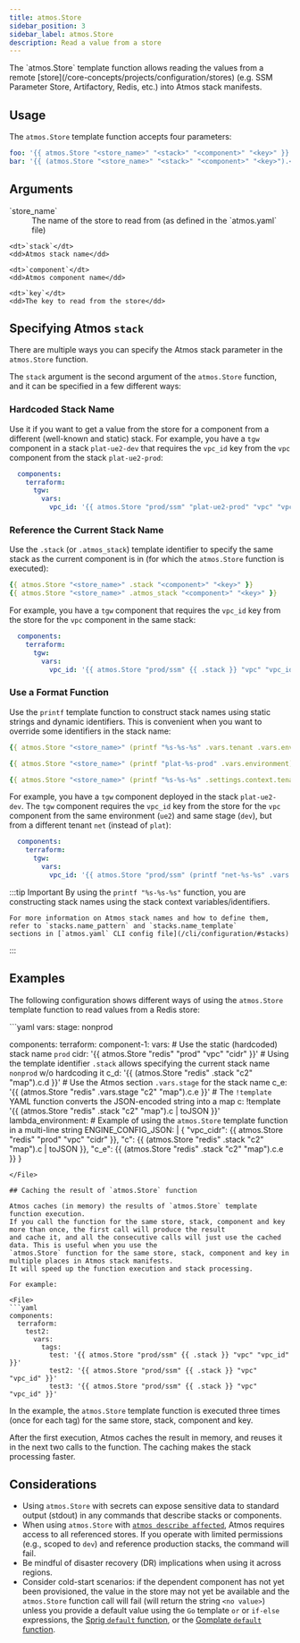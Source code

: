 ```yaml
---
title: atmos.Store
sidebar_position: 3
sidebar_label: atmos.Store
description: Read a value from a store
---
```


<Intro>
The `atmos.Store` template function allows reading the values from a remote [store](/core-concepts/projects/configuration/stores)
(e.g. SSM Parameter Store, Artifactory, Redis, etc.) into Atmos stack manifests.
</Intro>

## Usage

The `atmos.Store` template function accepts four parameters:

```yaml
foo: '{{ atmos.Store "<store_name>" "<stack>" "<component>" "<key>" }}'
bar: '{{ (atmos.Store "<store_name>" "<stack>" "<component>" "<key>").<attribute> }}'
```

## Arguments

<dl>
    <dt>`store_name`</dt>
    <dd>The name of the store to read from (as defined in the `atmos.yaml` file)</dd>

    <dt>`stack`</dt>
    <dd>Atmos stack name</dd>

    <dt>`component`</dt>
    <dd>Atmos component name</dd>

    <dt>`key`</dt>
    <dd>The key to read from the store</dd>
</dl>


## Specifying Atmos `stack`

There are multiple ways you can specify the Atmos stack parameter in the `atmos.Store` function.

The `stack` argument is the second argument of the `atmos.Store` function, and it can be specified in a few different ways:

### Hardcoded Stack Name

Use it if you want to get a value from the store for a component from a different (well-known and static) stack.
For example, you have a `tgw` component in a stack `plat-ue2-dev` that requires the `vpc_id` key from the `vpc` component from the stack `plat-ue2-prod`:

```yaml title="plat-ue2-dev"
  components:
    terraform:
      tgw:
        vars:
          vpc_id: '{{ atmos.Store "prod/ssm" "plat-ue2-prod" "vpc" "vpc_id" }}'
```

### Reference the Current Stack Name

Use the `.stack` (or `.atmos_stack`) template identifier to specify the same stack as the current component is in
(for which the `atmos.Store` function is executed):

```yaml
{{ atmos.Store "<store_name>" .stack "<component>" "<key>" }}
{{ atmos.Store "<store_name>" .atmos_stack "<component>" "<key>" }}
```

For example, you have a `tgw` component that requires the `vpc_id` key from the store for the `vpc` component in the same stack:

```yaml
  components:
    terraform:
      tgw:
        vars:
          vpc_id: '{{ atmos.Store "prod/ssm" {{ .stack }} "vpc" "vpc_id" }}'
```

### Use a Format Function

Use the `printf` template function to construct stack names using static strings and dynamic identifiers.
This is convenient when you want to override some identifiers in the stack name:

```yaml
{{ atmos.Store "<store_name>" (printf "%s-%s-%s" .vars.tenant .vars.environment .vars.stage) <component> <key> }}

{{ atmos.Store "<store_name>" (printf "plat-%s-prod" .vars.environment) <component> <key> }}

{{ atmos.Store "<store_name>" (printf "%s-%s-%s" .settings.context.tenant .settings.context.region .settings.context.account) <component> <key> }}
```

For example, you have a `tgw` component deployed in the stack `plat-ue2-dev`. The `tgw` component requires the
`vpc_id` key from the store for the `vpc` component from the same environment (`ue2`) and same stage (`dev`), but from a different
tenant `net` (instead of `plat`):

```yaml title="plat-ue2-dev"
  components:
    terraform:
      tgw:
        vars:
          vpc_id: '{{ atmos.Store "prod/ssm" (printf "net-%s-%s" .vars.environment .vars.stage) "vpc" "vpc_id" }}'
```

:::tip Important
By using the `printf "%s-%s-%s"` function, you are constructing stack names using the stack context variables/identifiers.

    For more information on Atmos stack names and how to define them, refer to `stacks.name_pattern` and `stacks.name_template`
    sections in [`atmos.yaml` CLI config file](/cli/configuration/#stacks)
:::

## Examples

The following configuration shows different ways of using the `atmos.Store` template function to read values from
a Redis store:

<File>
```yaml
vars:
  stage: nonprod

components:
  terraform:
    component-1:
      vars:
        # Use the static (hardcoded) stack name `prod`
        cidr: '{{ atmos.Store "redis" "prod" "vpc" "cidr" }}'
        # Using the template identifier `.stack` allows specifying the current stack name `nonprod` w/o hardcoding it
        c_d: '{{ (atmos.Store "redis" .stack "c2" "map").c.d }}'
        # Use the Atmos section `.vars.stage` for the stack name
        c_e: '{{ (atmos.Store "redis" .vars.stage "c2" "map").c.e }}'
        # The `!template` YAML function converts the JSON-encoded string into a map
        c: !template '{{ (atmos.Store "redis" .stack "c2" "map").c | toJSON }}'
        lambda_environment:
          # Example of using the `atmos.Store` template function in a multi-line string
          ENGINE_CONFIG_JSON: |
            {
              "vpc_cidr": {{ atmos.Store "redis" "prod" "vpc" "cidr" }},
              "c": {{ (atmos.Store "redis" .stack "c2" "map").c | toJSON }},
              "c_e": {{ (atmos.Store "redis" .stack "c2" "map").c.e }}
            }
```
</File>

## Caching the result of `atmos.Store` function

Atmos caches (in memory) the results of `atmos.Store` template function execution.
If you call the function for the same store, stack, component and key more than once, the first call will produce the result
and cache it, and all the consecutive calls will just use the cached data. This is useful when you use the
`atmos.Store` function for the same store, stack, component and key in multiple places in Atmos stack manifests.
It will speed up the function execution and stack processing.

For example:

<File>
```yaml
components:
  terraform:
    test2:
      vars:
        tags:
          test: '{{ atmos.Store "prod/ssm" {{ .stack }} "vpc" "vpc_id" }}'
          test2: '{{ atmos.Store "prod/ssm" {{ .stack }} "vpc" "vpc_id" }}'
          test3: '{{ atmos.Store "prod/ssm" {{ .stack }} "vpc" "vpc_id" }}'
```
</File>

In the example, the `atmos.Store` template function is executed three times (once for each tag) for the same store, stack, component and key.

After the first execution, Atmos caches the result in memory,
and reuses it in the next two calls to the function. The caching makes the stack processing faster.

## Considerations

- Using `atmos.Store` with secrets can expose sensitive data to standard output (stdout) in any commands that describe stacks or components.
- When using `atmos.Store` with [`atmos describe affected`](/cli/commands/describe/affected), Atmos requires access to all referenced stores.
If you operate with limited permissions (e.g., scoped to `dev`) and reference production stacks, the command will fail.
- Be mindful of disaster recovery (DR) implications when using it across regions.
- Consider cold-start scenarios: if the dependent component has not yet been provisioned, the value in the store may not
yet be available and the `atmos.Store` function call will fail (will return the string `<no value>`) unless you provide a default value
using the `Go` template `or` or `if-else` expressions, the [Sprig `default` function](https://masterminds.github.io/sprig/defaults.html),
or the [Gomplate `default` function](https://docs.gomplate.ca/functions/conv/#convdefault).

